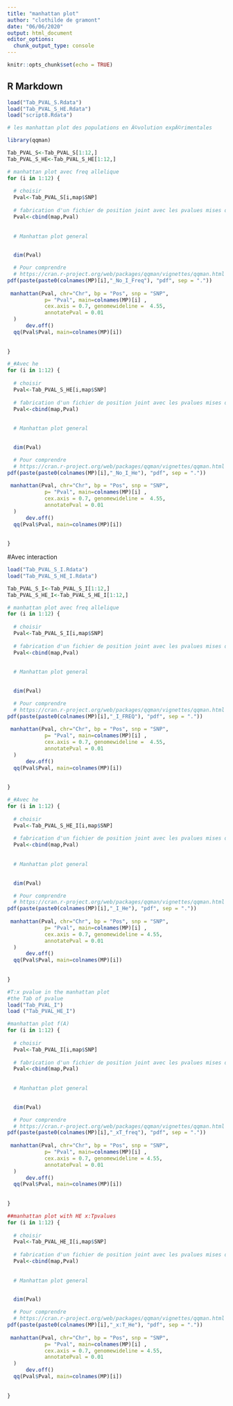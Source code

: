 ```yaml
---
title: "manhattan plot"
author: "clothilde de gramont"
date: "06/06/2020"
output: html_document
editor_options: 
  chunk_output_type: console
---
```


```r
knitr::opts_chunk$set(echo = TRUE)
```

## R Markdown

```r
load("Tab_PVAL_S.Rdata")
load("Tab_PVAL_S_HE.Rdata")
load("script8.Rdata")
```


```r
# les manhattan plot des populations en Ã©volution expÃ©rimentales

library(qqman)
```

```r
Tab_PVAL_S<-Tab_PVAL_S[1:12,]
Tab_PVAL_S_HE<-Tab_PVAL_S_HE[1:12,]
```


```r
# manhattan plot avec freq allelique
for (i in 1:12) {
  
  # choisir 
  Pval<-Tab_PVAL_S[i,map$SNP]
  
  # fabrication d'un fichier de position joint avec les pvalues mises dans l'ordre
  Pval<-cbind(map,Pval)
  
  
  # Manhattan plot general
  

  dim(Pval)

  # Pour comprendre
  # https://cran.r-project.org/web/packages/qqman/vignettes/qqman.html
pdf(paste(paste0(colnames(MP)[i],"_No_I_Freq"), "pdf", sep = "."))  
  
 manhattan(Pval, chr="Chr", bp = "Pos", snp = "SNP", 
            p= "Pval", main=colnames(MP)[i] ,
            cex.axis = 0.7, genomewideline =  4.55,
            annotatePval = 0.01
  )
      dev.off()
  qq(Pval$Pval, main=colnames(MP)[i])
    
  
}


```

```r
#_#Avec he
for (i in 1:12) {
  
  # choisir 
  Pval<-Tab_PVAL_S_HE[i,map$SNP]
  
  # fabrication d'un fichier de position joint avec les pvalues mises dans l'ordre
  Pval<-cbind(map,Pval)
  
  
  # Manhattan plot general
  

  dim(Pval)

  # Pour comprendre
  # https://cran.r-project.org/web/packages/qqman/vignettes/qqman.html
pdf(paste(paste0(colnames(MP)[i],"_No_I_He"), "pdf", sep = "."))  
  
 manhattan(Pval, chr="Chr", bp = "Pos", snp = "SNP", 
            p= "Pval", main=colnames(MP)[i] ,
            cex.axis = 0.7, genomewideline =  4.55,
            annotatePval = 0.01
  )
      dev.off()
  qq(Pval$Pval, main=colnames(MP)[i])
    
  
}


```

#Avec interaction
```r
load("Tab_PVAL_S_I.Rdata")
load("Tab_PVAL_S_HE_I.Rdata")
```

```r
Tab_PVAL_S_I<-Tab_PVAL_S_I[1:12,]
Tab_PVAL_S_HE_I<-Tab_PVAL_S_HE_I[1:12,]
```


```r
# manhattan plot avec freq allelique
for (i in 1:12) {
  
  # choisir 
  Pval<-Tab_PVAL_S_I[i,map$SNP]
  
  # fabrication d'un fichier de position joint avec les pvalues mises dans l'ordre
  Pval<-cbind(map,Pval)
  
  
  # Manhattan plot general
  

  dim(Pval)

  # Pour comprendre
  # https://cran.r-project.org/web/packages/qqman/vignettes/qqman.html
pdf(paste(paste0(colnames(MP)[i],"_I_FREQ"), "pdf", sep = "."))  
  
 manhattan(Pval, chr="Chr", bp = "Pos", snp = "SNP", 
            p= "Pval", main=colnames(MP)[i] ,
            cex.axis = 0.7, genomewideline =  4.55,
            annotatePval = 0.01
  )
      dev.off()
  qq(Pval$Pval, main=colnames(MP)[i])
    
  
}
```

```r
#_#Avec he
for (i in 1:12) {
  
  # choisir 
  Pval<-Tab_PVAL_S_HE_I[i,map$SNP]
  
  # fabrication d'un fichier de position joint avec les pvalues mises dans l'ordre
  Pval<-cbind(map,Pval)
  
  
  # Manhattan plot general
  

  dim(Pval)

  # Pour comprendre
  # https://cran.r-project.org/web/packages/qqman/vignettes/qqman.html
pdf(paste(paste0(colnames(MP)[i],"_I_He"), "pdf", sep = "."))  
  
 manhattan(Pval, chr="Chr", bp = "Pos", snp = "SNP", 
            p= "Pval", main=colnames(MP)[i] ,
            cex.axis = 0.7, genomewideline = 4.55,
            annotatePval = 0.01
  )
      dev.off()
  qq(Pval$Pval, main=colnames(MP)[i])
    
  
}

```

```r
#T:x pvalue in the manhattan plot
#the Tab of pvalue
load("Tab_PVAL_I")
load ("Tab_PVAL_HE_I")
```

```r
#manhattan plot f(A) 
for (i in 1:12) {
  
  # choisir 
  Pval<-Tab_PVAL_I[i,map$SNP]
  
  # fabrication d'un fichier de position joint avec les pvalues mises dans l'ordre
  Pval<-cbind(map,Pval)
  
  
  # Manhattan plot general
  

  dim(Pval)

  # Pour comprendre
  # https://cran.r-project.org/web/packages/qqman/vignettes/qqman.html
pdf(paste(paste0(colnames(MP)[i],"_xT_freq"), "pdf", sep = "."))  
  
 manhattan(Pval, chr="Chr", bp = "Pos", snp = "SNP", 
            p= "Pval", main=colnames(MP)[i] ,
            cex.axis = 0.7, genomewideline = 4.55,
            annotatePval = 0.01
  )
      dev.off()
  qq(Pval$Pval, main=colnames(MP)[i])
    
  
}
```

```r
##manhattan plot with HE x:Tpvalues
for (i in 1:12) {
  
  # choisir 
  Pval<-Tab_PVAL_HE_I[i,map$SNP]
  
  # fabrication d'un fichier de position joint avec les pvalues mises dans l'ordre
  Pval<-cbind(map,Pval)
  
  
  # Manhattan plot general
  

  dim(Pval)

  # Pour comprendre
  # https://cran.r-project.org/web/packages/qqman/vignettes/qqman.html
pdf(paste(paste0(colnames(MP)[i],"_x:T_He"), "pdf", sep = "."))  
  
 manhattan(Pval, chr="Chr", bp = "Pos", snp = "SNP", 
            p= "Pval", main=colnames(MP)[i] ,
            cex.axis = 0.7, genomewideline = 4.55,
            annotatePval = 0.01
  )
      dev.off()
  qq(Pval$Pval, main=colnames(MP)[i])
    
  
}
```

